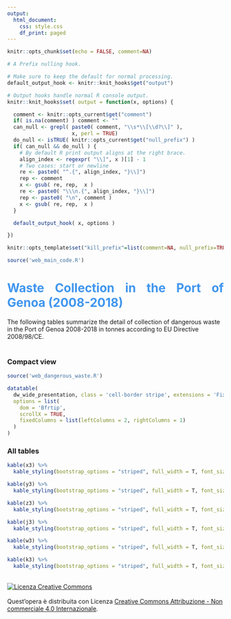 ```yaml
---
output:
  html_document:
    css: style.css
    df_print: paged
---
```

```r
knitr::opts_chunk$set(echo = FALSE, comment=NA)
```

```r
# A Prefix nulling hook.

# Make sure to keep the default for normal processing.
default_output_hook <- knitr::knit_hooks$get("output")

# Output hooks handle normal R console output.
knitr::knit_hooks$set( output = function(x, options) {

  comment <- knitr::opts_current$get("comment")
  if( is.na(comment) ) comment <- ""
  can_null <- grepl( paste0( comment, "\\s*\\[\\d?\\]" ),
                     x, perl = TRUE)
  do_null <- isTRUE( knitr::opts_current$get("null_prefix") )
  if( can_null && do_null ) {
    # By default R print output aligns at the right brace.
    align_index <- regexpr( "\\]", x )[1] - 1
    # Two cases: start or newline
    re <- paste0( "^.{", align_index, "}\\]")
    rep <- comment
    x <- gsub( re, rep,  x )
    re <- paste0( "\\\n.{", align_index, "}\\]")
    rep <- paste0( "\n", comment )
    x <- gsub( re, rep,  x )
  }

  default_output_hook( x, options )

})

knitr::opts_template$set("kill_prefix"=list(comment=NA, null_prefix=TRUE))
```


```r
source('web_main_code.R')
```
<H1><div style="text-align: justify; font-weight: bold; color: #4096EE">Waste Collection in the Port of Genoa (2008-2018)</div></H1>   

The following tables summarize the detail of collection of dangerous waste in the Port of Genoa 2008-2018 in tonnes according to EU Directive 2008/98/CE.  
\
  
<H3>Compact view</H3>
```r
source('web_dangerous_waste.R')

datatable(
  dw_wide_presentation, class = 'cell-border stripe', extensions = 'FixedColumns',
  options = list(
    dom = 'Bfrtip',
    scrollX = TRUE,
    fixedColumns = list(leftColumns = 2, rightColumns = 1)
  )
)
```

<H3>All tables</H3>

```r
kable(x3) %>%
  kable_styling(bootstrap_options = "striped", full_width = T, font_size = 10)

kable(y3) %>%
  kable_styling(bootstrap_options = "striped", full_width = T, font_size = 10)

kable(z3) %>%
  kable_styling(bootstrap_options = "striped", full_width = T, font_size = 10)

kable(j3) %>%
  kable_styling(bootstrap_options = "striped", full_width = T, font_size = 10)

kable(w3) %>%
  kable_styling(bootstrap_options = "striped", full_width = T, font_size = 10)

kable(k3) %>%
  kable_styling(bootstrap_options = "striped", full_width = T, font_size = 10)
```
  
\
<a rel="license" href="http://creativecommons.org/licenses/by-nc/4.0/"><img alt="Licenza Creative Commons" style="border-width:0" src="https://i.creativecommons.org/l/by-nc/4.0/88x31.png" /></a><br /><br />Quest'opera è distribuita con Licenza <a rel="license" href="http://creativecommons.org/licenses/by-nc/4.0/">Creative Commons Attribuzione - Non commerciale 4.0 Internazionale</a>.